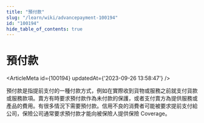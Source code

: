 ```yaml
---
title: "預付款"
slug: "/learn/wiki/advancepayment-100194"
id: "100194"
hide_table_of_contents: true
---
```



# 預付款

<ArticleMeta id={100194} updatedAt={'2023-09-26 13:58:47'} />
<div className='border-solid border-b border-t-0 my-4 border-[var(--ifm-color-gray-300)]' />

預付款是指提前支付的一種付款方式，例如在實際收到貨物或服務之前就支付貨款或服務款項。賣方有時要求預付款作為未付款的保護，或者支付賣方為提供服務或產品的費用。有很多情況下需要預付款。信用不良的消費者可能被要求提前支付給公司，保險公司通常要求預付款才能向被保險人提供保險 Coverage。
